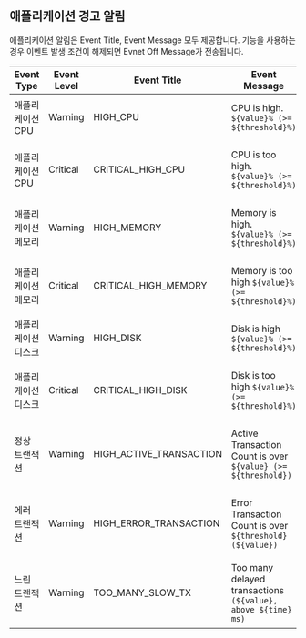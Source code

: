 ## 애플리케이션 경고 알림

애플리케이션 알림은 Event Title, Event Message 모두 제공합니다. <Cmdname sid="resolved_event_notification" className="uitext" /> 기능을 사용하는 경우 이벤트 발생 조건이 해제되면 Evnet Off Message가 전송됩니다.

| Event Type | Event Level | Event Title | Event Message | Event Off Message |
| ---------- | ----------- | ----------- | ------------- | ----------------- |
|애플리케이션 CPU|Warning|HIGH_CPU|CPU is high. `${value}% (>= ${threshold}%)`|RECOVERED: CPU is high. less than `${threshold}%`|
|애플리케이션 CPU|Critical|CRITICAL_HIGH_CPU|CPU is too high. `${value}% (>= ${threshold}%)`|RECOVERED: CPU is too high. less than `${threshold}%`|
|애플리케이션 메모리|Warning|HIGH_MEMORY|Memory is high. `${value}% (>= ${threshold}%)`|RECOVERED: Memory is high. less than `${threshold}%`|
|애플리케이션 메모리|Critical|CRITICAL_HIGH_MEMORY|Memory is too high `${value}% (>= ${threshold}%)`|RECOVERED: Memory is too high. less than `${threshold}%`|
|애플리케이션 디스크|Warning|HIGH_DISK|Disk is high `${value}% (>= ${threshold}%)`|RECOVERED: Disk id high. less than `${threshold}%`|
|애플리케이션 디스크|Critical|CRITICAL_HIGH_DISK|Disk is too high `${value}% (>= ${threshold}%)`|RECOVERED: Disk is too highf. less than `${threshold}%`|
|정상 트랜잭션|Warning|HIGH_ACTIVE_TRANSACTION|Active Transaction Count is over `${value} (>= ${threshold})`|RECOVERED: Active Transaction Count is less than `${threshold}`|
|에러 트랜잭션|Warning|HIGH_ERROR_TRANSACTION|Error Transaction Count is over `${threshold} (${value})`|RECOVERED: Error Transaction Count is less than `${threshold}`|
|느린 트랜잭션|Warning|TOO_MANY_SLOW_TX|Too many delayed transactions `(${value}, above ${time} ms)`|RECOVERED: Too many delayed transactions. less than `${threshold}`|